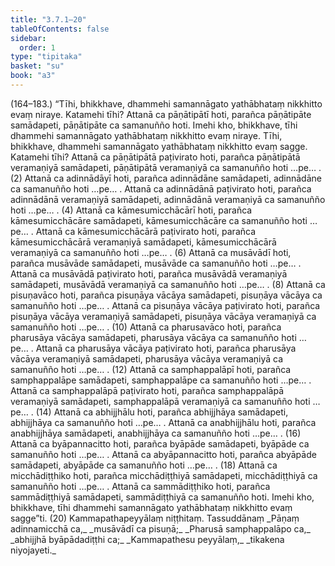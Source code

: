 ```yaml
---
title: "3.7.1–20"
tableOfContents: false
sidebar:
  order: 1
type: "tipitaka"
basket: "su"
book: "a3"
---
```



<DynamicBreadcrumb />

<Paragraph type="center" book="a3">
(164–183.)
</Paragraph>

<Paragraph number="1116" book="a3">
“Tīhi, bhikkhave, dhammehi samannāgato yathābhataṃ nikkhitto evaṃ niraye. Katamehi tīhi? Attanā ca pāṇātipātī hoti, parañca pāṇātipāte samādapeti, pāṇātipāte ca samanuñño hoti. Imehi kho, bhikkhave, tīhi dhammehi samannāgato yathābhataṃ nikkhitto evaṃ niraye.
</Paragraph>

<Paragraph number="1117" book="a3">
Tīhi, bhikkhave, dhammehi samannāgato yathābhataṃ nikkhitto evaṃ sagge. Katamehi tīhi? Attanā ca pāṇātipātā paṭivirato hoti, parañca pāṇātipātā veramaṇiyā samādapeti, pāṇātipātā veramaṇiyā ca samanuñño hoti …pe… . (2)
</Paragraph>

<Paragraph number="1118" book="a3">
Attanā ca adinnādāyī hoti, parañca adinnādāne samādapeti, adinnādāne ca samanuñño hoti …pe… .
</Paragraph>

<Paragraph number="1119" book="a3">
Attanā ca adinnādānā paṭivirato hoti, parañca adinnādānā veramaṇiyā samādapeti, adinnādānā veramaṇiyā ca samanuñño hoti …pe… . (4)
</Paragraph>

<Paragraph number="1120" book="a3">
Attanā ca kāmesumicchācārī hoti, parañca kāmesumicchācāre samādapeti, kāmesumicchācāre ca samanuñño hoti …pe… .
</Paragraph>

<Paragraph number="1121" book="a3">
Attanā ca kāmesumicchācārā paṭivirato hoti, parañca kāmesumicchācārā veramaṇiyā samādapeti, kāmesumicchācārā veramaṇiyā ca samanuñño hoti …pe… . (6)
</Paragraph>

<Paragraph number="1122" book="a3">
Attanā ca musāvādī hoti, parañca musāvāde samādapeti, musāvāde ca samanuñño hoti …pe… .
</Paragraph>

<Paragraph number="1123" book="a3">
Attanā ca musāvādā paṭivirato hoti, parañca musāvādā veramaṇiyā samādapeti, musāvādā veramaṇiyā ca samanuñño hoti …pe… . (8)
</Paragraph>

<Paragraph number="1124" book="a3">
Attanā ca pisuṇavāco hoti, parañca pisuṇāya vācāya samādapeti, pisuṇāya vācāya ca samanuñño hoti …pe… .
</Paragraph>

<Paragraph number="1125" book="a3">
Attanā ca pisuṇāya vācāya paṭivirato hoti, parañca pisuṇāya vācāya veramaṇiyā samādapeti, pisuṇāya vācāya veramaṇiyā ca samanuñño hoti …pe… . (10)
</Paragraph>

<Paragraph number="1126" book="a3">
Attanā ca pharusavāco hoti, parañca pharusāya vācāya samādapeti, pharusāya vācāya ca samanuñño hoti …pe… .
</Paragraph>

<Paragraph number="1127" book="a3">
Attanā ca pharusāya vācāya paṭivirato hoti, parañca pharusāya vācāya veramaṇiyā samādapeti, pharusāya vācāya veramaṇiyā ca samanuñño hoti …pe… . (12)
</Paragraph>

<Paragraph number="1128" book="a3">
Attanā ca samphappalāpī hoti, parañca samphappalāpe samādapeti, samphappalāpe ca samanuñño hoti …pe… .
</Paragraph>

<Paragraph number="1129" book="a3">
Attanā ca samphappalāpā paṭivirato hoti, parañca samphappalāpā veramaṇiyā samādapeti, samphappalāpā veramaṇiyā ca samanuñño hoti …pe… . (14)
</Paragraph>

<Paragraph number="1130" book="a3">
Attanā ca abhijjhālu hoti, parañca abhijjhāya samādapeti, abhijjhāya ca samanuñño hoti …pe… .
</Paragraph>

<Paragraph number="1131" book="a3">
Attanā ca anabhijjhālu hoti, parañca anabhijjhāya samādapeti, anabhijjhāya ca samanuñño hoti …pe… . (16)
</Paragraph>

<Paragraph number="1132" book="a3">
Attanā ca byāpannacitto hoti, parañca byāpāde samādapeti, byāpāde ca samanuñño hoti …pe… .
</Paragraph>

<Paragraph number="1133" book="a3">
Attanā ca abyāpannacitto hoti, parañca abyāpāde samādapeti, abyāpāde ca samanuñño hoti …pe… . (18)
</Paragraph>

<Paragraph number="1134" book="a3">
Attanā ca micchādiṭṭhiko hoti, parañca micchādiṭṭhiyā samādapeti, micchādiṭṭhiyā ca samanuñño hoti …pe… .
</Paragraph>

<Paragraph number="1135" book="a3">
Attanā ca sammādiṭṭhiko hoti, parañca sammādiṭṭhiyā samādapeti, sammādiṭṭhiyā ca samanuñño hoti. Imehi kho, bhikkhave, tīhi dhammehi samannāgato yathābhataṃ nikkhitto evaṃ sagge”ti. (20)

</Paragraph>

<Paragraph number="1136" type="center" book="a3">
Kammapathapeyyālaṃ niṭṭhitaṃ.



</Paragraph>

<Paragraph number="1137" type="center" book="a3">
Tassuddānaṃ


</Paragraph>

<Paragraph number="1138" type="verses" book="a3">
_Pāṇaṃ adinnamicchā ca,_  
_musāvādī ca pisuṇā;_  
_Pharusā samphappalāpo ca,_  
_abhijjhā byāpādadiṭṭhi ca;_  
_Kammapathesu peyyālaṃ,_  
_tikakena niyojayeti._
</Paragraph>